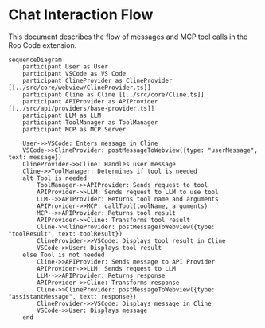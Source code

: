 # Chat Interaction Flow

This document describes the flow of messages and MCP tool calls in the Roo Code extension.

```mermaid
sequenceDiagram
    participant User as User
    participant VSCode as VS Code
    participant ClineProvider as ClineProvider [[../src/core/webview/ClineProvider.ts]]
    participant Cline as Cline [[../src/core/Cline.ts]]
    participant APIProvider as APIProvider [[../src/api/providers/base-provider.ts]]
    participant LLM as LLM
    participant ToolManager as ToolManager
    participant MCP as MCP Server

    User->>VSCode: Enters message in Cline
    VSCode->>ClineProvider: postMessageToWebview({type: "userMessage", text: message})
    ClineProvider->>Cline: Handles user message
    Cline->>ToolManager: Determines if tool is needed
    alt Tool is needed
        ToolManager->>APIProvider: Sends request to tool
        APIProvider->>LLM: Sends request to LLM to use tool
        LLM-->>APIProvider: Returns tool name and arguments
        APIProvider->>MCP: callTool(toolName, arguments)
        MCP-->>APIProvider: Returns tool result
        APIProvider->>Cline: Transforms tool result
        Cline->>ClineProvider: postMessageToWebview({type: "toolResult", text: toolResult})
        ClineProvider->>VSCode: Displays tool result in Cline
        VSCode->>User: Displays tool result
    else Tool is not needed
        Cline->>APIProvider: Sends message to API Provider
        APIProvider->>LLM: Sends request to LLM
        LLM-->>APIProvider: Returns response
        APIProvider->>Cline: Transforms response
        Cline->>ClineProvider: postMessageToWebview({type: "assistantMessage", text: response})
        ClineProvider->>VSCode: Displays message in Cline
        VSCode->>User: Displays message
    end
```